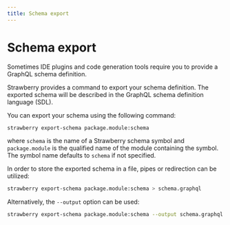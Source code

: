 ```yaml
---
title: Schema export
---
```


# Schema export

Sometimes IDE plugins and code generation tools require you to provide a GraphQL
schema definition.

Strawberry provides a command to export your schema definition. The exported
schema will be described in the GraphQL schema definition language (SDL).

You can export your schema using the following command:

```bash
strawberry export-schema package.module:schema
```

where `schema` is the name of a Strawberry schema symbol and `package.module` is
the qualified name of the module containing the symbol. The symbol name defaults
to `schema` if not specified.

In order to store the exported schema in a file, pipes or redirection can be
utilized:

```bash
strawberry export-schema package.module:schema > schema.graphql
```

Alternatively, the `--output` option can be used:

```bash
strawberry export-schema package.module:schema --output schema.graphql
```